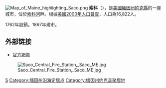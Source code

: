{{coord|43|30|38|N|70|26|42|W|display=title}}
[[File:Map_of_Maine_highlighting_Saco.png|right]]
'''索科'''（{{lang-en|Saco}}），是[[美國|美國]][[緬因州|緬因州]][[約克縣_(緬因州)|約克縣]]的一座城市，位於[[索科河|索科河]]畔。根據[[美國2000年人口普查|美國2000年人口普查]]，人口為16,822人。

1762年設鎮。1867年建市。

== 外部链接 ==
* [http://www.sacomaine.org/ 官方網頁] {{Wayback|url=http://www.sacomaine.org/ |date=20110506051844 }}

[[Image:Saco_Central_Fire_Station,_Saco_ME.jpg|thumb]]

{{Maine}}

[[Category:緬因州城市|S]]
[[Category:缅因州沿海定居点|Category:缅因州沿海定居点]]
[[Category:缅因州约克县聚居地|Category:缅因州约克县聚居地]]